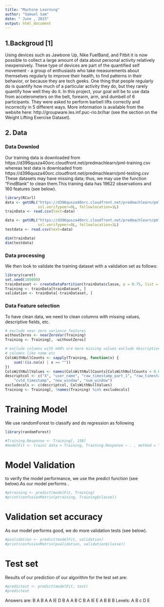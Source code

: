 ```yaml
---
title: "Machine Learning"
author: "Samuel Sam"
date: " June , 2015"
output: html_document
---
```


## 1.Backgroud [1]
Using devices such as Jawbone Up, Nike FuelBand, and Fitbit it is now possible to collect a large amount of data about personal activity relatively inexpensively. These type of devices are part of the quantified self movement - a group of enthusiasts who take measurements about themselves regularly to improve their health, to find patterns in their behavior, or because they are tech geeks. One thing that people regularly do is quantify how much of a particular activity they do, but they rarely quantify how well they do it. In this project, your goal will be to use data from accelerometers on the belt, forearm, arm, and dumbell of 6 participants. They were asked to perform barbell lifts correctly and incorrectly in 5 different ways. More information is available from the website here: http://groupware.les.inf.puc-rio.br/har (see the section on the Weight Lifting Exercise Dataset).

## 2. Data
### Data Downlod

Our training data is downloaded from https://d396qusza40orc.cloudfront.net/predmachlearn/pml-training.csv whereas test data is downloaded from https://d396qusza40orc.cloudfront.net/predmachlearn/pml-testing.csv
These datasets may have missing data; thus, we may use the function "FindBlank" to clean them.This training data has 19622 observations and 160 features (see below).
```r
library(RCurl)
data <- getURL("https://d396qusza40orc.cloudfront.net/predmachlearn/pml-training.csv",
               ssl.verifypeer=0L, followlocation=1L)
trainData <- read.csv(text=data)

data <- getURL("https://d396qusza40orc.cloudfront.net/predmachlearn/pml-testing.csv",
               ssl.verifypeer=0L, followlocation=1L)
testdata <- read.csv(text=data)

dim(trainData)
dim(testdata)
```


### Data processing

We then look to validate the training dataset with a validation set as follows: 
```r
library(caret)
set.seed(100000)
trainDataset <- createDataPartition(trainData$classe, p = 0.75, list = FALSE)
Training <- trainData[trainDataset, ]
validation <- trainData[-trainDataset, ]
```




### Data Feature selection
To have clean data, we need to clean columns with missing values, descriptive fields, etc.
```r
# exclude near zero variance features
withoutZeros <- nearZeroVar(Training)
Training <- Training[, -withoutZeros]

# exclude columns with m40% ore more missing values exclude descriptive
# columns like name etc
ColsWithNullCounts <- sapply(Training, function(x) {
    sum(!(is.na(x) | x == ""))
})
ColsWithNullValues <- names(ColsWithNullCounts[ColsWithNullCounts < 0.6 * length(Training$classe)])
descriptcol <- c("X", "user_name", "raw_timestamp_part_1", "raw_timestamp_part_2", 
    "cvtd_timestamp", "new_window", "num_window")
excludecols <- c(descriptcol, ColsWithNullValues)
Training <- Training[, !names(Training) %in% excludecols]
```

# Training Model
We use randomForest to classify and do regression as following
```r
library(randomForest)
```

```r
#Training.Response <- Training[, 158]
#modelFit <- train( data = Training, Training.Response ~ . , method = "rf")

```


# Model Validation
to verify the model performance, we use the predict function (see below).As our model performs  .

```r
#ptraining <- predict(modelFit, Training)
#print(confusionMatrix(ptraining, Training$classe))
```


# Validation set accuracy

As our model performs good, we do more validation tests (see below).
```r
#pvalidation <- predict(modelFit, validation)
#print(confusionMatrix(pvalidation, validation$classe))
```

# Test set 
Results of our prediction of our algorithm for the test set are:
```r
#predictest <- predict(modelFit, test)
#predictest
```
Answers are: 
 B A B A A IE D B A A B C B A IE E A B B B
Levels: A B c D E
